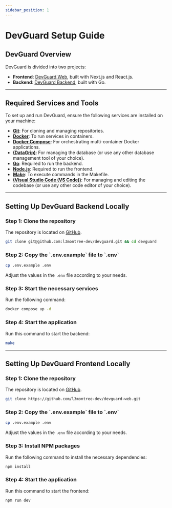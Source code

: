 ```yaml
---
sidebar_position: 1
---
```



# DevGuard Setup Guide

## DevGuard Overview

DevGuard is divided into two projects:  
- **Frontend**: [DevGuard Web](https://github.com/l3montree-dev/devguard-web), built with Next.js and React.js.
- **Backend**: [DevGuard Backend](https://github.com/l3montree-dev/devguard), built with Go.

---

## Required Services and Tools

To set up and run DevGuard, ensure the following services are installed on your machine:

- **[Git](https://git-scm.com/downloads)**: For cloning and managing repositories.  
- **[Docker](https://docs.docker.com/desktop/)**: To run services in containers.  
- **[Docker Compose](https://docs.docker.com/compose/install/)**: For orchestrating multi-container Docker applications.  
- **[(DataGrip)](https://www.jetbrains.com/help/datagrip/installation-guide.html)**: For managing the database (or use any other database management tool of your choice).  
- **[Go](https://go.dev/doc/install)**: Required to run the backend.  
- **[Node.js](https://docs.npmjs.com/downloading-and-installing-node-js-and-npm)**: Required to run the frontend.  
- **[Make](https://www.gnu.org/software/make/)**: To execute commands in the Makefile.  
- **[(Visual Studio Code (VS Code))](https://code.visualstudio.com/download)**: For managing and editing the codebase (or use any other code editor of your choice).

---

## Setting Up DevGuard Backend Locally

<Steps>

<h3>Step 1: Clone the repository</h3>

The repository is located on [GitHub](https://github.com/l3montree-dev/devguard).

```bash copy
git clone git@github.com:l3montree-dev/devguard.git && cd devguard
```

<h3>Step 2: Copy the `.env.example` file to `.env`</h3>

```bash copy
cp .env.example .env
```


Adjust the values in the `.env` file according to your needs.


<h3>Step 3: Start the necessary services</h3>

Run the following command:

```bash copy
docker compose up -d
```

<h3>Step 4: Start the application</h3>

Run this command to start the backend:

```bash 
make
```

</Steps>

---

## Setting Up DevGuard Frontend Locally

<Steps>

<h3>Step 1: Clone the repository</h3>

The repository is located on [GitHub](https://github.com/l3montree-dev/devguard-web).

```bash copy
git clone https://github.com/l3montree-dev/devguard-web.git
```

<h3>Step 2: Copy the `.env.example` file to `.env`</h3>

```bash copy
cp .env.example .env
```
Adjust the values in the `.env` file according to your needs.


<h3>Step 3: Install NPM packages</h3>

Run the following command to install the necessary dependencies:

```bash copy
npm install
```

<h3>Step 4: Start the application</h3>

Run this command to start the frontend:

```bash copy
npm run dev
```

</Steps>

